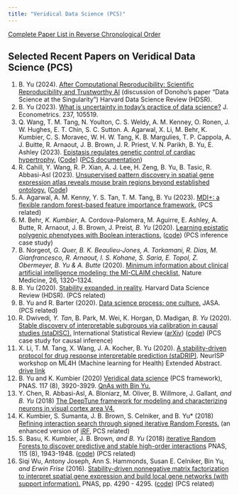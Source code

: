 ```yaml
---
title: "Veridical Data Science (PCS)"
---
```


[Complete Paper List in Reverse Chronological Order](../papers.qmd)

## Selected Recent Papers on Veridical Data Science (PCS)

1. B. Yu (2024). [After Computational Reproducibility: Scientific Reproducibility and Trustworthy AI](https://hdsr.mitpress.mit.edu/pub/8qexde24/release/1) (discussion of Donoho's paper "Data Science at the Singularity") Harvard Data Science Review (HDSR).
1. B. Yu (2023). [What is uncertainty in today's practice of data science?](https://www.sciencedirect.com/science/article/abs/pii/S030440762300235X?dgcid=author) J. Econometrics. 237, 105519.
1. Q. Wang, T. M. Tang, N. Youlton, C. S. Weldy, A. M. Kenney, O. Ronen, J. W. Hughes, E. T. Chin, S. C. Sutton. A. Agarwal, X. Li, M. Behr, K. Kumbier, C. S. Moravec, W. H. W. Tang, K. B. Margulies, T. P. Cappola, A. J. Buitte, R. Arnaout, J. B. Brown, J. R. Priest, V. N. Parikh, B. Yu, E. Ashley (2023). [Epistasis regulates genetic control of cardiac hypertrophy.](https://www.medrxiv.org/content/10.1101/2023.11.06.23297858v1) ([Code](https://github.com/Yu-Group/epistasis-cardiac-hypertrophy)) ([PCS documentation](https://yu-group.github.io/epistasis-cardiac-hypertrophy/#overview))
1. R. Cahill, Y. Wang, R. P. Xian, A. J. Lee, H. Zeng, B. Yu, B. Tasic, R. Abbasi-Asl (2023). [Unsupervised pattern discovery in spatial gene expression atlas reveals mouse brain regions beyond established ontology.](https://www.biorxiv.org/content/10.1101/2023.03.10.531984v2) ([Code](https://github.com/abbasilab/osNMF))
1. A. Agarwal, A. M. Kenny, Y. S. Tan, T. M. Tang, B. Yu (2023). [MDI+: a flexible random forest-based feature importance framework.](https://arxiv.org/abs/2307.01932) (PCS related)
1. M. Behr*, K. Kumbier*, A. Cordova-Palomera, M. Aguirre, E. Ashley, A. Butte, R. Arnaout, J. B. Brown, J. Preist*, B. Yu* (2020). [Learning epistatic polygenic phenotypes with Boolean interactions.](https://www.biorxiv.org/content/10.1101/2020.11.24.396846v1) ([code](https://github.com/merlebehr/epiTree)) (PCS inference case study)
1. B. Norgeot*, G. Quer, B. K. Beaulieu-Jones, A. Torkamani, R. Dias, M. Gianfrancesco, R. Arnaout, I. S. Kohane, S. Saria, E. Topol, Z. Obermeyer, B. Yu & A. Butte* (2020). [Minimum information about clinical artificial intelligence modeling: the MI-CLAIM checklist](https://www.nature.com/articles/s41591-020-1041-y), Nature Medicine, 26, 1320–1324.
1. B. Yu (2020). [Stability expanded, in reality](https://hdsr.mitpress.mit.edu/pub/ekrhsui8/release/1). Harvard Data Science Review (HDSR). (PCS related)
1. B. Yu and R. Barter (2020). [Data science process: one culture.](https://www.tandfonline.com/doi/abs/10.1080/01621459.2020.1762615?journalCode=uasa20) JASA. (PCS related)
1. R. Dwivedi*, Y. Tan*, B. Park, M. Wei, K. Horgan, D. Madigan*, B. Yu* (2020). [Stable discovery of interpretable subgroups via calibration in causal studies (staDISC).](https://onlinelibrary.wiley.com/doi/10.1111/insr.12427) International Statistical Review ([arXiv](https://arxiv.org/abs/2008.10109)) ([code](https://github.com/Yu-Group/stadisc)) (PCS case study for causal inference)
1. X. Li, T. M. Tang, X. Wang, J. A. Kocher, B. Yu (2020). [A stability-driven protocol for drug response interpretable prediction (staDRIP)](https://arxiv.org/abs/2011.06593). NeurISP workshop on ML4H (Machine learning for Health) Extended Abstract. [drive link](https://drive.google.com/file/d/1QwQwQwQwQwQwQwQwQwQwQwQwQwQwQwQ/view)
1. B. Yu and K. Kumbier (2020) [Veridical data science](https://www.stat.berkeley.edu/~binyu/ps/papers2020/VDS20-YuKumbier.pdf) (PCS framework), PNAS. 117 (8), 3920-3929. [QnAs with Bin Yu.](https://www.stat.berkeley.edu/~binyu/ps/papers2020/VDS20-QnAsBinYu.pdf)
1. Y. Chen, R. Abbasi-Asl, A. Bloniarz, M. Oliver, B. Willmore, J. Gallant*, and B. Yu* (2018) [The DeepTune framework for modeling and characterizing neurons in visual cortex area V4.](https://www.biorxiv.org/content/10.1101/465534v1)
1. K. Kumbier, S. Sumanta, J. B. Brown, S. Celniker, and B. Yu* (2018) [Refining interaction search through signed iterative Random Forests.](https://arxiv.org/abs/1810.07287) (an enhanced version of [iRF](https://www.pnas.org/doi/10.1073/pnas.1711236115), PCS related)
1. S. Basu, K. Kumbier, J. B. Brown*, and B. Yu* (2018) [iterative Random Forests to discover predictive and stable high-order interactions](https://www.stat.berkeley.edu/~binyu/ps/papers2018/iRF+SI18.pdf) PNAS, 115 (8), 1943-1948. ([code](https://github.com/Yu-Group/iterative-Random-Forest)) (PCS related)
1. Siqi Wu, Antony Joseph, Ann S. Hammonds, Susan E. Celniker, Bin Yu*, and Erwin Frise* (2016). [Stability-driven nonnegative matrix factorization to interpret spatial gene expression and build local gene networks (with support information).](https://www.stat.berkeley.edu/~binyu/ps/papers2016/staNMF+SI.pdf) PNAS, pp. 4290 - 4295. ([code](https://github.com/yu-group/stanmf)) (PCS related)
